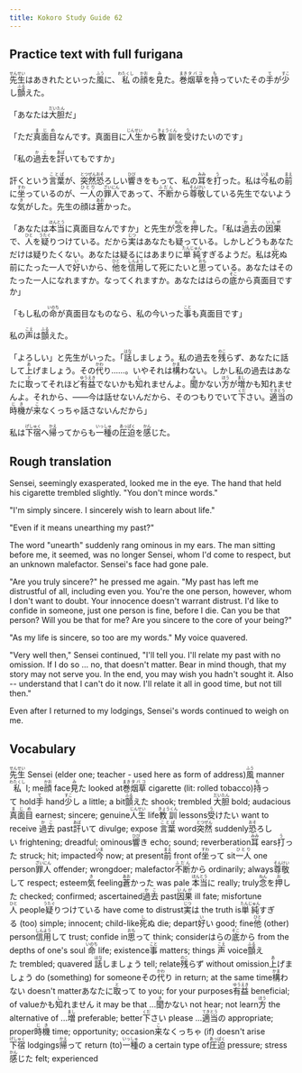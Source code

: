 ```yaml
---
title: Kokoro Study Guide 62
---
```


## Practice text with full furigana

<p>
<ruby><rb>先生</rb><rt>せんせい</rt></ruby>はあきれたといった<ruby><rb>風</rb><rt>ふう</rt></ruby>に、<ruby><rb>私</rb><rt>わたくし</rt></ruby>の<ruby><rb>顔</rb><rt>かお</rt></ruby>を<ruby><rb>見</rb><rt>み</rt></ruby>た。<ruby><rb>巻</rb><rt>まき</rt></ruby><ruby><rb>烟草</rb><rt>タバコ</rt></ruby>を<ruby><rb>持</rb><rt>も</rt></ruby>っていたその<ruby><rb>手</rb><rt>て</rt></ruby>が<ruby><rb>少</rb><rt>すこ</rt></ruby>し<ruby><rb>顫</rb><rt>ふる</rt></ruby>えた。
</p>

<p>
「あなたは<ruby><rb>大胆</rb><rt>だいたん</rt></ruby>だ」
</p>

<p>
「ただ<ruby><rb>真面目</rb><rt>まじめ</rt></ruby>なんです。真面目に<ruby><rb>人生</rb><rt>じんせい</rt></ruby>から<ruby><rb>教訓</rb><rt>きょうくん</rt></ruby>を<ruby><rb>受</rb><rt>う</rt></ruby>けたいのです」
</p>

<p>
「私の<ruby><rb>過去</rb><rt>かこ</rt></ruby>を<ruby><rb>訐</rb><rt>あば</rt></ruby>いてもですか」
</p>

<p>
訐くという<ruby><rb>言葉</rb><rt>ことば</rt></ruby>が、<ruby><rb>突然</rb><rt>とつぜん</rt></ruby><ruby><rb>恐</rb><rt>おそ</rt></ruby>ろしい<ruby><rb>響</rb><rt>ひび</rt></ruby>きをもって、私の<ruby><rb>耳</rb><rt>みみ</rt></ruby>を<ruby><rb>打</rb><rt>う</rt></ruby>った。私は<ruby><rb>今</rb><rt>いま</rt></ruby>私の<ruby><rb>前</rb><rt>まえ</rt></ruby>に<ruby><rb>坐</rb><rt>すわ</rt></ruby>っているのが、<ruby><rb>一人</rb><rt>ひとり</rt></ruby>の<ruby><rb>罪人</rb><rt>ざいにん</rt></ruby>であって、<ruby><rb>不断</rb><rt>ふだん</rt></ruby>から<ruby><rb>尊敬</rb><rt>そんけい</rt></ruby>している先生でないような<ruby><rb>気</rb><rt>き</rt></ruby>がした。先生の顔は<ruby><rb>蒼</rb><rt>あお</rt></ruby>かった。
</p>

<p>
「あなたは<ruby><rb>本当</rb><rt>ほんとう</rt></ruby>に真面目なんですか」と先生が<ruby><rb>念</rb><rt>ねん</rt></ruby>を<ruby><rb>押</rb><rt>お</rt></ruby>した。「私は<ruby><rb>過去</rb><rt>かこ</rt></ruby>の<ruby><rb>因果</rb><rt>いんが</rt></ruby>で、<ruby><rb>人</rb><rt>ひと</rt></ruby>を<ruby><rb>疑</rb><rt>うたぐ</rt></ruby>りつけている。だから<ruby><rb>実</rb><rt>じつ</rt></ruby>はあなたも疑っている。しかしどうもあなただけは疑りたくない。あなたは疑るにはあまりに<ruby><rb>単純</rb><rt>たんじゅん</rt></ruby>すぎるようだ。私は<ruby><rb>死</rb><rt>し</rt></ruby>ぬ前にたった一人で<ruby><rb>好</rb><rt>い</rt></ruby>いから、<ruby><rb>他</rb><rt>ひと</rt></ruby>を<ruby><rb>信用</rb><rt>しんよう</rt></ruby>して死にたいと<ruby><rb>思</rb><rt>おも</rt></ruby>っている。あなたはそのたった一人になれますか。なってくれますか。あなたははらの<ruby><rb>底</rb><rt>そこ</rt></ruby>から真面目ですか」
</p>

<p>
「もし私の<ruby><rb>命</rb><rt>いのち</rt></ruby>が真面目なものなら、私の今いった<ruby><rb>事</rb><rt>こと</rt></ruby>も真面目です」
</p>

<p>
私の<ruby><rb>声</rb><rt>こえ</rt></ruby>は<ruby><rb>顫</rb><rt>ふる</rt></ruby>えた。
</p>

<p>
「よろしい」と先生がいった。「<ruby><rb>話</rb><rt>はな</rt></ruby>しましょう。私の過去を<ruby><rb>残</rb><rt>のこ</rt></ruby>らず、あなたに話して<ruby><rb>上</rb><rt>あ</rt></ruby>げましょう。その<ruby><rb>代</rb><rt>かわ</rt></ruby>り……。いやそれは<ruby><rb>構</rb><rt>かま</rt></ruby>わない。しかし私の過去はあなたに<ruby><rb>取</rb><rt>と</rt></ruby>ってそれほど<ruby><rb>有益</rb><rt>ゆうえき</rt></ruby>でないかも<ruby><rb>知</rb><rt>し</rt></ruby>れませんよ。<ruby><rb>聞</rb><rt>き</rt></ruby>かない<ruby><rb>方</rb><rt>ほう</rt></ruby>が<ruby><rb>増</rb><rt>まし</rt></ruby>かも知れませんよ。それから、――今は話せないんだから、そのつもりでいて<ruby><rb>下</rb><rt>くだ</rt></ruby>さい。<ruby><rb>適当</rb><rt>てきとう</rt></ruby>の<ruby><rb>時機</rb><rt>じき</rt></ruby>が<ruby><rb>来</rb><rt>こ</rt></ruby>なくっちゃ話さないんだから」
</p>

<p>
私は<ruby><rb>下宿</rb><rt>げしゅく</rt></ruby>へ<ruby><rb>帰</rb><rt>かえ</rt></ruby>ってからも<ruby><rb>一種</rb><rt>いっしゅ</rt></ruby>の<ruby><rb>圧迫</rb><rt>あっぱく</rt></ruby>を<ruby><rb>感</rb><rt>かん</rt></ruby>じた。
</p>


## Rough translation

Sensei, seemingly exasperated, looked me in the eye. The hand that held his cigarette trembled slightly. "You don't mince words."

"I'm simply sincere. I sincerely wish to learn about life."

"Even if it means unearthing my past?"

The word "unearth" suddenly rang ominous in my ears. The man sitting before me, it seemed, was no longer Sensei, whom I'd come to respect, but an unknown malefactor. Sensei's face had gone pale.

"Are you truly sincere?" he pressed me again. "My past has left me distrustful of all, including even you. You're the one person, however, whom I don't want to doubt. Your innocence doesn't warrant distrust. I'd like to confide in someone, just one person is fine, before I die. Can you be that person? Will you be that for me? Are you sincere to the core of your being?"

"As my life is sincere, so too are my words." My voice quavered.

"Very well then," Sensei continued, "I'll tell you. I'll relate my past with no omission. If I do so ... no, that doesn't matter. Bear in mind though, that my story may not serve you. In the end, you may wish you hadn't sought it. Also -- understand that I can't do it now. I'll relate it all in good time, but not till then."

Even after I returned to my lodgings, Sensei's words continued to weigh on me. 


## Vocabulary

<p>
<span class="vocabstudy"><ruby><rb>先生</rb><rt>せんせい</rt></ruby>&nbsp;Sensei (elder one; teacher - used here as form of address)</span><span class="vocabstudy"><ruby><rb>風</rb><rt>ふう</rt></ruby>&nbsp;manner</span><span class="vocabstudy"><ruby><rb>私</rb><rt>わたくし</rt></ruby>&nbsp;I; me</span><span class="vocabstudy"><ruby><rb>顔</rb><rt>かお</rt></ruby>&nbsp;face</span><span class="vocabstudy"><ruby><rb>見</rb><rt>み</rt></ruby>た&nbsp;looked at</span><span class="vocabstudy"><ruby><rb>巻</rb><rt>まき</rt></ruby><ruby><rb>烟草</rb><rt>タバコ</rt></ruby>&nbsp;cigarette (lit: rolled tobacco)</span><span class="vocabstudy"><ruby><rb>持</rb><rt>も</rt></ruby>って&nbsp;hold</span><span class="vocabstudy"><ruby><rb>手</rb><rt>て</rt></ruby>&nbsp;hand</span><span class="vocabstudy"><ruby><rb>少</rb><rt>すこ</rt></ruby>し&nbsp;a little; a bit</span><span class="vocabstudy"><ruby><rb>顫</rb><rt>ふる</rt></ruby>えた&nbsp;shook; trembled</span>
<span class="vocabstudy"><ruby><rb>大胆</rb><rt>だいたん</rt></ruby>&nbsp;bold; audacious</span>
<span class="vocabstudy"><ruby><rb>真面目</rb><rt>まじめ</rt></ruby>&nbsp;earnest; sincere; genuine</span><span class="vocabstudy"><ruby><rb>人生</rb><rt>じんせい</rt></ruby>&nbsp;life</span><span class="vocabstudy"><ruby><rb>教訓</rb><rt>きょうくん</rt></ruby>&nbsp;lessons</span><span class="vocabstudy"><ruby><rb>受</rb><rt>う</rt></ruby>けたい&nbsp;want to receive</span>
<span class="vocabstudy"><ruby><rb>過去</rb><rt>かこ</rt></ruby>&nbsp;past</span><span class="vocabstudy"><ruby><rb>訐</rb><rt>あば</rt></ruby>いて&nbsp;divulge; expose</span>
<span class="vocabstudy"><ruby><rb>言葉</rb><rt>ことば</rt></ruby>&nbsp;word</span><span class="vocabstudy"><ruby><rb>突然</rb><rt>とつぜん</rt></ruby>&nbsp;suddenly</span><span class="vocabstudy"><ruby><rb>恐</rb><rt>おそ</rt></ruby>ろしい&nbsp;frightening; dreadful; ominous</span><span class="vocabstudy"><ruby><rb>響</rb><rt>ひび</rt></ruby>き&nbsp;echo; sound; reverberation</span><span class="vocabstudy"><ruby><rb>耳</rb><rt>みみ</rt></ruby>&nbsp;ears</span><span class="vocabstudy"><ruby><rb>打</rb><rt>う</rt></ruby>った&nbsp;struck; hit; impacted</span><span class="vocabstudy"><ruby><rb>今</rb><rt>いま</rt></ruby>&nbsp;now; at present</span><span class="vocabstudy"><ruby><rb>前</rb><rt>まえ</rt></ruby>&nbsp;front of</span><span class="vocabstudy"><ruby><rb>坐</rb><rt>すわ</rt></ruby>って&nbsp;sit</span><span class="vocabstudy"><ruby><rb>一人</rb><rt>ひとり</rt></ruby>&nbsp;one person</span><span class="vocabstudy"><ruby><rb>罪人</rb><rt>ざいにん</rt></ruby>&nbsp;offender; wrongdoer; malefactor</span><span class="vocabstudy"><ruby><rb>不断</rb><rt>ふだん</rt></ruby>から&nbsp;ordinarily; always</span><span class="vocabstudy"><ruby><rb>尊敬</rb><rt>そんけい</rt></ruby>して&nbsp;respect; esteem</span><span class="vocabstudy"><ruby><rb>気</rb><rt>き</rt></ruby>&nbsp;feeling</span><span class="vocabstudy"><ruby><rb>蒼</rb><rt>あお</rt></ruby>かった&nbsp;was pale</span>
<span class="vocabstudy"><ruby><rb>本当</rb><rt>ほんとう</rt></ruby>に&nbsp;really; truly</span><span class="vocabstudy"><ruby><rb>念</rb><rt>ねん</rt></ruby>を<ruby><rb>押</rb><rt>お</rt></ruby>した&nbsp;checked; confirmed; ascertained</span><span class="vocabstudy"><ruby><rb>過去</rb><rt>かこ</rt></ruby>&nbsp;past</span><span class="vocabstudy"><ruby><rb>因果</rb><rt>いんが</rt></ruby>&nbsp;ill fate; misfortune</span><span class="vocabstudy"><ruby><rb>人</rb><rt>ひと</rt></ruby>&nbsp;people</span><span class="vocabstudy"><ruby><rb>疑</rb><rt>うたぐ</rt></ruby>りつけている&nbsp;have come to distrust</span><span class="vocabstudy"><ruby><rb>実</rb><rt>じつ</rt></ruby>は&nbsp;the truth is</span><span class="vocabstudy"><ruby><rb>単純</rb><rt>たんじゅん</rt></ruby>すぎる&nbsp;(too) simple; innocent; child-like</span><span class="vocabstudy"><ruby><rb>死</rb><rt>し</rt></ruby>ぬ&nbsp;die; depart</span><span class="vocabstudy"><ruby><rb>好</rb><rt>い</rt></ruby>い&nbsp;good; fine</span><span class="vocabstudy"><ruby><rb>他</rb><rt>ひと</rt></ruby>&nbsp;(other) person</span><span class="vocabstudy"><ruby><rb>信用</rb><rt>しんよう</rt></ruby>して&nbsp;trust; confide in</span><span class="vocabstudy"><ruby><rb>思</rb><rt>おも</rt></ruby>って&nbsp;think; consider</span><span class="vocabstudy">はらの<ruby><rb>底</rb><rt>そこ</rt></ruby>から&nbsp;from the depths of one's soul</span>
<span class="vocabstudy"><ruby><rb>命</rb><rt>いのち</rt></ruby>&nbsp;life; existence</span><span class="vocabstudy"><ruby><rb>事</rb><rt>こと</rt></ruby>&nbsp;matters; things</span>
<span class="vocabstudy"><ruby><rb>声</rb><rt>こえ</rt></ruby>&nbsp;voice</span><span class="vocabstudy"><ruby><rb>顫</rb><rt>ふる</rt></ruby>えた&nbsp;trembled; quavered</span>
<span class="vocabstudy"><ruby><rb>話</rb><rt>はな</rt></ruby>しましょう&nbsp;tell; relate</span><span class="vocabstudy"><ruby><rb>残</rb><rt>のこ</rt></ruby>らず&nbsp;without omission</span><span class="vocabstudy"><ruby><rb>上</rb><rt>あ</rt></ruby>げましょう&nbsp;do (something) for someone</span><span class="vocabstudy">その<ruby><rb>代</rb><rt>かわ</rt></ruby>り&nbsp;in return; at the same time</span><span class="vocabstudy"><ruby><rb>構</rb><rt>かま</rt></ruby>わない&nbsp;doesn't matter</span><span class="vocabstudy">あなたに<ruby><rb>取</rb><rt>と</rt></ruby>って&nbsp;to you; for your purposes</span><span class="vocabstudy"><ruby><rb>有益</rb><rt>ゆうえき</rt></ruby>&nbsp;beneficial; of value</span><span class="vocabstudy">かも<ruby><rb>知</rb><rt>し</rt></ruby>れません&nbsp;it may be that ...</span><span class="vocabstudy"><ruby><rb>聞</rb><rt>き</rt></ruby>かない&nbsp;not hear; not learn</span><span class="vocabstudy"><ruby><rb>方</rb><rt>ほう</rt></ruby>&nbsp;the alternative of ...</span><span class="vocabstudy"><ruby><rb>増</rb><rt>まし</rt></ruby>&nbsp;preferable; better</span><span class="vocabstudy"><ruby><rb>下</rb><rt>くだ</rt></ruby>さい&nbsp;please ...</span><span class="vocabstudy"><ruby><rb>適当</rb><rt>てきとう</rt></ruby>の&nbsp;appropriate; proper</span><span class="vocabstudy"><ruby><rb>時機</rb><rt>じき</rt></ruby>&nbsp;time; opportunity; occasion</span><span class="vocabstudy"><ruby><rb>来</rb><rt>こ</rt></ruby>なくっちゃ&nbsp;(if) doesn't arise</span>
<span class="vocabstudy"><ruby><rb>下宿</rb><rt>げしゅく</rt></ruby>&nbsp;lodgings</span><span class="vocabstudy"><ruby><rb>帰</rb><rt>かえ</rt></ruby>って&nbsp;return (to)</span><span class="vocabstudy"><ruby><rb>一種</rb><rt>いっしゅ</rt></ruby>の&nbsp;a certain type of</span><span class="vocabstudy"><ruby><rb>圧迫</rb><rt>あっぱく</rt></ruby>&nbsp;pressure; stress</span><span class="vocabstudy"><ruby><rb>感</rb><rt>かん</rt></ruby>じた&nbsp;felt; experienced</span>
</p>

